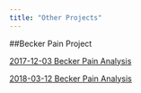 ---
title: "Other Projects"
---




##Becker Pain Project

[2017-12-03 Becker Pain Analysis](../20171203_Becker_Pain.nb.html)

[2018-03-12 Becker Pain Analysis](../20180312_Becker_Pain.nb.html)

